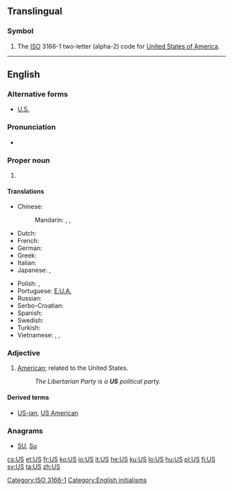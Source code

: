 {{also|Appendix:Variations of "us"}}
==Translingual==

===Symbol===
{{head|mul|symbol}}

# The [[ISO]] 3166-1 two-letter (alpha-2) code for [[United States of America]].

[[Category:ISO 3166-1]]

----

==English==

===Alternative forms===
* [[U.S.]]

===Pronunciation===
* {{IPA|/juː.ɛs/}}

===Proper noun===
{{en-proper noun}}

# {{abbreviation of|United States}}

====Translations====
{{trans-top|abbreviation of United States}}
* Chinese:
*: Mandarin: {{t|cmn|美|tr=Měi|sc=Hani}},  {{t|cmn|美國|sc=Hani}},  {{t|cmn|美国|tr=Měiguó|sc=Hani}}
* Dutch: {{t|nl|VS|m-p}}
* French: {{t+|fr|EU|m-p}}
* German: {{t|de|US|alt=USA|m-p}}
* Greek: {{t|el|Ε.Π.Α.|f-p}}
* Italian: {{t|it|U.S.A.|m-p}}
* Japanese: {{t+|ja|米|tr=べい, Bei}},  {{t+|ja|米国|tr=べいこく, Beikoku}}
{{trans-mid}}
* Polish: {{t|pl|St.Zj.|m-p}},  {{t+|pl|USA|m-p}}
* Portuguese: [[E.U.A.]] {{m-p}}
* Russian: {{t+|ru|США|m-p|tr=sɛ-šɛ-á}}
* Serbo-Croatian: {{t|sh|САД|f-p|sc=Cyrl}}
* Spanish: {{t+|es|EE. UU.|m-p}}
* Swedish: {{t+|sv|USA|n}}
* Turkish: {{t+|tr|ABD}}
* Vietnamese: {{t+|vi|Mỹ}},  {{t|vi|Mỹ Quốc}},  {{t+|vi|Hoa Kỳ}}
{{trans-bottom}}

===Adjective===
{{en-adj|?}}

# [[American]]; related to the United States.
#: ''The Libertarian Party is a '''US''' political party.''

====Derived terms====
* [[US-ian]], [[US American]]

===Anagrams===
* [[SU#English|SU]], [[Su#English|Su]]

[[Category:English initialisms]]

[[cs:US]]
[[et:US]]
[[fr:US]]
[[ko:US]]
[[io:US]]
[[it:US]]
[[he:US]]
[[ku:US]]
[[lo:US]]
[[hu:US]]
[[pl:US]]
[[fi:US]]
[[sv:US]]
[[ta:US]]
[[zh:US]]